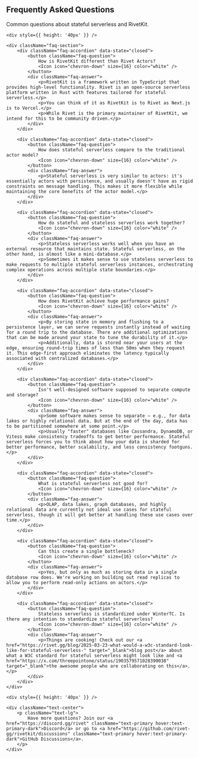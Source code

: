 
<div className="text-center">
    <h2 id="faq" className="landing-section-heading">Frequently Asked Questions</h2>
    <p className="landing-section-text">Common questions about stateful serverless and RivetKit.</p>

    <div style={{ height: '40px' }} />

    <div className="faq-section">
        <div className="faq-accordion" data-state="closed">
            <button className="faq-question">
                How is RivetKit different than Rivet Actors?
                <Icon icon="chevron-down" size={16} color="white" />
            </button>
            <div className="faq-answer">
                <p>RivetKit is a framework written in TypeScript that provides high-level functionality. Rivet is an open-source serverless platform written in Rust with features tailored for stateful serverless.</p>
                <p>You can think of it as RivetKit is to Rivet as Next.js is to Vercel.</p>
                <p>While Rivet is the primary maintainer of RivetKit, we intend for this to be community driven.</p>
            </div>
        </div>

        <div className="faq-accordion" data-state="closed">
            <button className="faq-question">
                How does stateful serverless compare to the traditional actor model?
                <Icon icon="chevron-down" size={16} color="white" />
            </button>
            <div className="faq-answer">
                <p>Stateful serverless is very similar to actors: it's essentially actors with persistence, and usually doesn't have as rigid constraints on message handling. This makes it more flexible while maintaining the core benefits of the actor model.</p>
            </div>
        </div>

        <div className="faq-accordion" data-state="closed">
            <button className="faq-question">
                How do stateful and stateless serverless work together?
                <Icon icon="chevron-down" size={16} color="white" />
            </button>
            <div className="faq-answer">
                <p>Stateless serverless works well when you have an external resource that maintains state. Stateful serverless, on the other hand, is almost like a mini-database.</p>
                <p>Sometimes it makes sense to use stateless serverless to make requests to multiple stateful serverless instances, orchestrating complex operations across multiple state boundaries.</p>
            </div>
        </div>

        <div className="faq-accordion" data-state="closed">
            <button className="faq-question">
                How does RivetKit achieve huge performance gains?
                <Icon icon="chevron-down" size={16} color="white" />
            </button>
            <div className="faq-answer">
                <p>By storing state in memory and flushing to a persistence layer, we can serve requests instantly instead of waiting for a round trip to the database. There are additional optimizations that can be made around your state to tune the durability of it.</p>
                <p>Additionally, data is stored near your users at the edge, ensuring round-trip times of less than 50ms when they request it. This edge-first approach eliminates the latency typically associated with centralized databases.</p>
            </div>
        </div>

        <div className="faq-accordion" data-state="closed">
            <button className="faq-question">
                Isn't well-designed software supposed to separate compute and storage?
                <Icon icon="chevron-down" size={16} color="white" />
            </button>
            <div className="faq-answer">
                <p>Some software makes sense to separate – e.g., for data lakes or highly relational data. But at the end of the day, data has to be partitioned somewhere at some point.</p>
                <p>Usually "faster" databases like Cassandra, DynamoDB, or Vitess make consistency tradeoffs to get better performance. Stateful serverless forces you to think about how your data is sharded for better performance, better scalability, and less consistency footguns.</p>
            </div>
        </div>

        <div className="faq-accordion" data-state="closed">
            <button className="faq-question">
                What is stateful serverless not good for?
                <Icon icon="chevron-down" size={16} color="white" />
            </button>
            <div className="faq-answer">
                <p>OLAP, data lakes, graph databases, and highly relational data are currently not ideal use cases for stateful serverless, though it will get better at handling these use cases over time.</p>
            </div>
        </div>

        <div className="faq-accordion" data-state="closed">
            <button className="faq-question">
                Can this create a single bottleneck?
                <Icon icon="chevron-down" size={16} color="white" />
            </button>
            <div className="faq-answer">
                <p>Yes, but only as much as storing data in a single database row does. We're working on building out read replicas to allow you to perform read-only actions on actors.</p>
            </div>
        </div>

        <div className="faq-accordion" data-state="closed">
            <button className="faq-question">
                Stateless serverless is standardized under WinterTC. Is there any intention to standardize stateful serverless?
                <Icon icon="chevron-down" size={16} color="white" />
            </button>
            <div className="faq-answer">
                <p>Things are cooking! Check out our <a href="https://rivet.gg/blog/2025-03-23-what-would-a-w3c-standard-look-like-for-stateful-serverless-" target="_blank">blog post</a> about what a W3C standard for stateful serverless might look like and <a href="https://x.com/threepointone/status/1903579571028390038" target="_blank">the awesome people who are collaborating on this</a>.</p>
            </div>
        </div>
    </div>

    <div style={{ height: '40px' }} />
    
    <div className="text-center">
        <p className="text-lg">
            Have more questions? Join our <a href="https://discord.gg/rivet" className="text-primary hover:text-primary-dark">Discord</a> or go to <a href="https://github.com/rivet-gg/rivetkit/discussions" className="text-primary hover:text-primary-dark">GitHub Discussions</a>.
        </p>
    </div>
</div> 